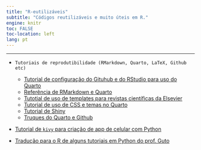 ```yaml
---
title: "R-eutilizáveis"
subtitle: "Códigos reutilizáveis e muito úteis em R."
engine: knitr
toc: FALSE
toc-location: left
lang: pt
---
```


---

- `Tutoriais de reprodutibilidade (RMarkdown, Quarto, LaTeX, Github  etc)`
  - [Tutorial de configuração do Gituhub e do RStudio para uso do Quarto](r-eutilizaveis/tutorial_integrar_github_rstudio.qmd)
  - [Referência de RMarkdown e Quarto](r-eutilizaveis/tutorial_quarto.qmd)  
  - [Tutotial de uso de templates para revistas científicas da Elsevier](r-eutilizaveis/tutorial_template_elsevier.qmd)
  - [Tutorial de uso de CSS e temas no Quarto](r-eutilizaveis/tutorial_css_temas.qmd)  
  - [Tutorial de Shiny](r-eutilizaveis/tutorial_shiny.qmd) 
  - [Truques do Quarto e Github](r-eutilizaveis/truq_quarto.qmd)  
- [Tutorial de `kivy` para criação de app de celular com Python](r-eutilizaveis/tutorial_kivy.qmd)

- [Tradução para o R de alguns tutoriais em Python do prof. Guto](r-eutilizaveis/r_guto.qmd)

